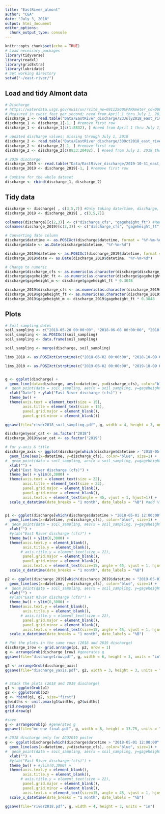 ```yaml
---
title: "EastRiver_almont"
author: "CGA"
date: "July 3, 2018"
output: html_document
editor_options: 
  chunk_output_type: console
---
```


```r
knitr::opts_chunk$set(echo = TRUE)
# Load necessary packages
library(tidyverse)
library(readxl)
library(gridExtra)
library(lubridate)
# Set working directory
setwd("~/east-river/")
```

## Load and tidy Almont data
```r
# Discharge
# https://waterdata.usgs.gov/nwis/uv/?site_no=09112500&PARAmeter_cd=00060,00065
# Measured in cubic feet per second; need from April 1 thru July 1, 2018
discharge_1 <- read.table("Data/EastRiver_discharge/23July2018_east_river_almont_discharge.txt", sep="\t", header=TRUE)
discharge_1 <- discharge_1[-1, ] #remove first row
discharge_1 <- discharge_1[c(1:8832), ] #need from April 1 thru July 1, 2018

# updated discharge values; missing through July 1, 2018
discharge_2 <- read.table("Data/EastRiver_discharge/30Oct2018_east_river_almont_discharge.txt", sep="\t", header=TRUE)
discharge_2 <- discharge_2[-1, ] #remove first row
discharge_2 <- discharge_2[c(8833:20402), ] #need from July 2, 2018 thru last date

# 2019 discharge
discharge_2019 <- read.table("Data/EastRiver_discharge/2019-10-31_east_river_almont_discharge.txt", sep="\t", header=TRUE)
discharge_2019 <- discharge_2019[-1, ] #remove first row

# Combine for the whole dataset
discharge <- rbind(discharge_1, discharge_2)

```


## Tidy data
```r
discharge <- discharge[ , c(3,5,7)] #Only taking date/time, discharge, gage height data
discharge_2019 <- discharge_2019[ , c(3,5,7)]

colnames(discharge)[c(2,3)] <- c("discharge_cfs", "gageheight_ft") #Rename columns
colnames(discharge_2019)[c(2,3)] <- c("discharge_cfs", "gageheight_ft") #Rename columns

# Converting date column
discharge$datetime <- as.POSIXct(discharge$datetime, format = "%Y-%m-%d %H:%M")
discharge$date <- as.Date(discharge$datetime, "%Y-%m-%d")

discharge_2019$datetime <- as.POSIXct(discharge_2019$datetime, format = "%Y-%m-%d %H:%M")
discharge_2019$date <- as.Date(discharge_2019$datetime, "%Y-%m-%d")

# Change to numeric
discharge$discharge_cfs <- as.numeric(as.character(discharge$discharge_cfs))
discharge$gageheight_ft <- as.numeric(as.character(discharge$gageheight_ft))
discharge$gageheight_m <- discharge$gageheight_ft * 0.3048

discharge_2019$discharge_cfs <- as.numeric(as.character(discharge_2019$discharge_cfs))
discharge_2019$gageheight_ft <- as.numeric(as.character(discharge_2019$gageheight_ft))
discharge_2019$gageheight_m <- discharge_2019$gageheight_ft * 0.3048

```


## Plots
```r
# Soil sampling dates
soil_sampling <- c("2018-05-28 00:00:00", "2018-06-08 00:00:00", "2018-06-18 00:00:00", "2018-06-28 00:00:00", "2018-07-23 00:00:00", "2018-09-22 00:00:00")
soil_sampling <- as.POSIXct(soil_sampling)
soil_sampling <- data.frame(soil_sampling)

soil_sampling <- merge(discharge, soil_sampling)

lims_2018 <- as.POSIXct(strptime(c("2018-06-02 00:00:00", "2018-10-09 00:00:00"), format = "%Y-%m-%d %H:%M"))

lims_2019 <- as.POSIXct(strptime(c("2019-06-02 00:00:00", "2019-10-09 00:00:00"), format = "%Y-%m-%d %H:%M"))


g <- ggplot(discharge) +
  geom_line(data=discharge, aes(x=datetime, y=discharge_cfs), color="blue", size=0.5) +
#  geom_point(data = soil_sampling, aes(x = soil_sampling, y=gageheight_ft), color = "red", size = 0.5) +
  xlab("Date") + ylab("East River discharge (cfs)") +
  theme_bw() +
  theme(axis.text = element_text(size = 15),
        axis.title = element_text(size = 15),
        panel.grid.major = element_blank(),
        panel.grid.minor = element_blank())

ggsave(file="river2018_soil_sampling.pdf", g, width = 4, height = 3, units = "in")

discharge$year_cat <- as.factor("2018")
discharge_2019$year_cat <- as.factor("2019")

# for y-axis & title
discharge_axis <- ggplot(discharge[which(discharge$datetime > "2018-05-01 12:00:00"), ])  +
  geom_line(aes(x=datetime, y=discharge_cfs), color="blue", size=1) +
#  geom_point(data = soil_sampling, aes(x = soil_sampling, y=gageheight_ft), color = "red") +
  xlab("") +
  ylab("East River discharge (cfs)") +
  theme_bw() + ylim(0,3000) +
  theme(axis.text = element_text(size = 22),
        axis.title = element_text(size = 22),
        panel.grid.major = element_blank(),
        panel.grid.minor = element_blank(),
        axis.text.x = element_text(angle = 45, vjust = 1, hjust=1)) +
  scale_x_datetime(date_breaks = "1 month", date_labels = "%B") #add %Y if you want year displayed


p1 <- ggplot(discharge[which(discharge$datetime > "2018-05-01 12:00:00"), ])  +
  geom_line(aes(x=datetime, y=discharge_cfs), color="blue", size=1) +
#  geom_point(data = soil_sampling, aes(x = soil_sampling, y=gageheight_ft), color = "red") +
  xlab("") +
  #ylab("East River discharge (cfs)") +
  theme_bw() + ylim(0,3000) +
  theme(axis.text.y = element_blank(),
        axis.title.y = element_blank(),
       # axis.title.y = element_text(size = 22),
        panel.grid.major = element_blank(),
        panel.grid.minor = element_blank(),
        axis.text.x = element_text(size=15, angle = 45, vjust = 1, hjust=1)) +
  scale_x_datetime(date_breaks = "1 month", date_labels = "%B")

p2 <- ggplot(discharge_2019[which(discharge_2019$datetime > "2019-05-01 12:00:00"), ])  +
  geom_line(aes(x=datetime, y=discharge_cfs), color="blue", size=1) +
#  geom_point(data = soil_sampling, aes(x = soil_sampling, y=gageheight_ft), color = "red") +
  xlab("") +
  #ylab("East River discharge (cfs)") +
  theme_bw() + ylim(0,3000) +
  theme(axis.text.y = element_blank(),
        axis.title.y = element_blank(),
       # axis.title.y = element_text(size = 22),
        panel.grid.major = element_blank(),
        panel.grid.minor = element_blank(),
        axis.text.x = element_text(size=15, angle = 45, vjust = 1, hjust=1)) +
  scale_x_datetime(date_breaks = "1 month", date_labels = "%B")

# Put the plots in the same rows (2018 and 2019 discharge)
discharge_1row <- grid.arrange(p1, p2, nrow = 1)
g <- arrangeGrob(discharge_1row) #generates g
ggsave(file="discharge1row.pdf", g, width = 6, height = 3, units = "in")

g2 <- arrangeGrob(discharge_axis)
ggsave(file="discharge_yaxis.pdf", g2, width = 3, height = 3, units = "in")


# Stack the plots (2018 and 2019 discharge)
g1 <- ggplotGrob(p1)
g2 <- ggplotGrob(p2)
g <- rbind(g1, g2, size="first")
g$widths <- unit.pmax(g1$widths, g2$widths)
grid.newpage()
grid.draw(g)

#save
g <- arrangeGrob(g) #generates g
ggsave(file="mc-env-final.pdf", g, width = 8, height = 13.75, units = "in") #saves g, h = 11 for 4

# 2018 discharge only for AGU2019 poster
g <- ggplot(discharge[which(discharge$datetime > "2018-05-01 12:00:00" & discharge$datetime < "2018-10-01 12:00:00"), ])  +
  geom_line(aes(x=datetime, y=discharge_cfs), color="blue", size=1) +
#  geom_point(data = soil_sampling, aes(x = soil_sampling, y=gageheight_ft), color = "red") +
  xlab("") +
  #ylab("East River discharge (cfs)") +
  theme_bw() + #ylim(0,3000) +
  theme(axis.text.y = element_blank(),
        axis.title.y = element_blank(),
       # axis.title.y = element_text(size = 22),
        panel.grid.major = element_blank(),
        panel.grid.minor = element_blank(),
        axis.text.x = element_text(size=15, angle = 45, vjust = 1, hjust=1)) +
  scale_x_datetime(date_breaks = "1 month", date_labels = "%b")

ggsave(file="river2018.pdf", g, width = 4, height = 3, units = "in")

```

